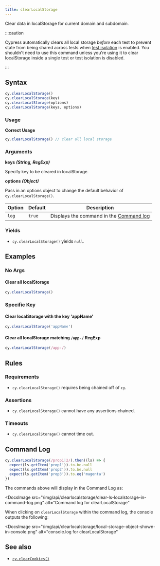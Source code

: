 ```yaml
---
title: clearLocalStorage
---
```


Clear data in localStorage for current domain and subdomain.

:::caution

Cypress automatically clears all local storage _before_ each test to prevent
state from being shared across tests when
[test isolation](/guides/core-concepts/writing-and-organizing-tests#Test-Isolation)
is enabled. You shouldn't need to use this command unless you're using it to
clear localStorage inside a single test or test isolation is disabled.

:::

## Syntax

```javascript
cy.clearLocalStorage()
cy.clearLocalStorage(key)
cy.clearLocalStorage(options)
cy.clearLocalStorage(keys, options)
```

### Usage

**<Icon name="check-circle" color="green" /> Correct Usage**

```javascript
cy.clearLocalStorage() // clear all local storage
```

### Arguments

**<Icon name="angle-right" /> keys** **_(String, RegExp)_**

Specify key to be cleared in localStorage.

**<Icon name="angle-right" /> options** **_(Object)_**

Pass in an options object to change the default behavior of
`cy.clearLocalStorage()`.

| Option | Default | Description                                                                              |
| ------ | ------- | ---------------------------------------------------------------------------------------- |
| `log`  | `true`  | Displays the command in the [Command log](/guides/core-concepts/cypress-app#Command-Log) |

### Yields [<Icon name="question-circle"/>](/guides/core-concepts/introduction-to-cypress#Subject-Management)

- `cy.clearLocalStorage()` yields `null`.

## Examples

### No Args

#### Clear all localStorage

```javascript
cy.clearLocalStorage()
```

### Specific Key

#### Clear localStorage with the key 'appName'

```javascript
cy.clearLocalStorage('appName')
```

#### Clear all localStorage matching `/app-/` RegExp

```javascript
cy.clearLocalStorage(/app-/)
```

## Rules

### Requirements [<Icon name="question-circle"/>](/guides/core-concepts/introduction-to-cypress#Chains-of-Commands)

- `cy.clearLocalStorage()` requires being chained off of `cy`.

### Assertions [<Icon name="question-circle"/>](/guides/core-concepts/introduction-to-cypress#Assertions)

- `cy.clearLocalStorage()` cannot have any assertions chained.

### Timeouts [<Icon name="question-circle"/>](/guides/core-concepts/introduction-to-cypress#Timeouts)

- `cy.clearLocalStorage()` cannot time out.

## Command Log

```javascript
cy.clearLocalStorage(/prop1|2/).then((ls) => {
  expect(ls.getItem('prop1')).to.be.null
  expect(ls.getItem('prop2')).to.be.null
  expect(ls.getItem('prop3')).to.eq('magenta')
})
```

The commands above will display in the Command Log as:

<DocsImage
  src="/img/api/clearlocalstorage/clear-ls-localstorage-in-command-log.png"
  alt="Command log for clearLocalStorage"
></DocsImage>

When clicking on `clearLocalStorage` within the command log, the console outputs
the following:

<DocsImage
  src="/img/api/clearlocalstorage/local-storage-object-shown-in-console.png"
  alt="console.log for clearLocalStorage"
></DocsImage>

## See also

- [`cy.clearCookies()`](/api/commands/clearcookies)
